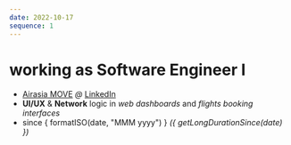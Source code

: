 ```yaml
---
date: 2022-10-17
sequence: 1
---
```




# <Caps><Icon name="lucide:briefcase" />working as</Caps> Software Engineer I

- <Icon name="lucide:map-pin" /> [Airasia MOVE](https://www.airasia.com/aa/appdownload/) *@* [LinkedIn](https://www.linkedin.com/company/airasia-super-app/mycompany/)
- <Icon name="lucide:search" /> **UI/UX** & **Network** logic in *web dashboards* and *flights booking interfaces*
- <Icon name="lucide:calendar" /> since { formatISO(date, "MMM yyyy") } *({ getLongDurationSince(date) })*
